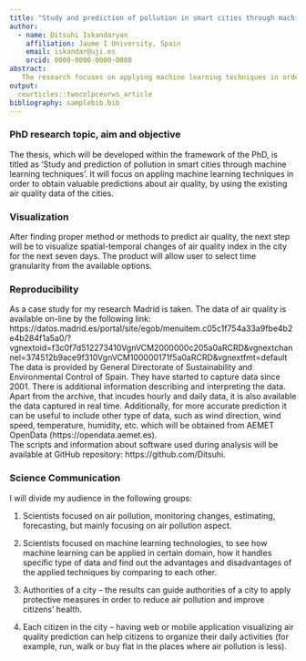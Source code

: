 ```yaml
---
title: "Study and prediction of pollution in smart cities through machine learning techniques"
author:
  - name: Ditsuhi Iskandaryan
    affiliation: Jaume I University, Spain
    email: iskandar@uji.es
    orcid: 0000-0000-0000-0000
abstract:
   The research focuses on applying machine learning techniques in order to obtain valuable predictions about air quality, by using the existing air quality data of the cities.
output:
  ceurticles::twocolpceurws_article
bibliography: samplebib.bib
---
```


### PhD research topic, aim and objective

The thesis, which will be developed within the framework of the PhD, is titled as ‘Study and prediction of pollution in smart cities through machine learning techniques’. It will focus on appling machine learning techniques in order to obtain valuable predictions about air quality, by using the existing air quality data of the cities.


### Visualization

After finding proper method or methods to predict air quality, the next step will be to visualize spatial-temporal changes of air quality index in the city for the next seven days.  The product will allow user to select time granularity from the available options. 



### Reproducibility

As a case study for my research Madrid is taken. The data of air quality is available on-line by the following link: 
https://datos.madrid.es/portal/site/egob/menuitem.c05c1f754a33a9fbe4b2e4b284f1a5a0/?vgnextoid=f3c0f7d512273410VgnVCM2000000c205a0aRCRD&vgnextchannel=374512b9ace9f310VgnVCM100000171f5a0aRCRD&vgnextfmt=default
The data is provided by General Directorate of Sustainability and Environmental Control of Spain. They have started to capture data since 2001. There is additional information describing and interpreting the data.  Apart from the archive, that incudes hourly and daily data, it is also available the data captured in real time.
Additionally, for more accurate prediction it can be useful to include other type of data, such as wind direction, wind speed, temperature, humidity, etc. which will be obtained from AEMET OpenData (https://opendata.aemet.es).  
The scripts and information about software used during analysis will be available at GitHub repository: https://github.com/Ditsuhi.





### Science Communication

I will divide my audience in the following groups:

1.  Scientists focused on air pollution, monitoring changes, estimating, forecasting, but mainly focusing on air pollution aspect. 

2. Scientists focused on machine learning technologies, to see how machine learning can be applied in certain domain, how it handles specific type of data and find out the advantages and disadvantages of the applied techniques by comparing to each other.

3. Authorities of a city – the results can guide authorities of a city to apply protective measures in order to reduce air pollution and improve citizens’ health.

4. Each citizen in the city – having web or mobile application visualizing air quality prediction can help citizens to organize their daily activities (for example, run, walk or buy flat in the places where air pollution is less).





